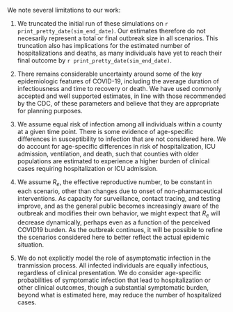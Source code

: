 We note several limitations to our work:

(1) We truncated the initial run of these simulations on `r print_pretty_date(sim_end_date)`. Our estimates therefore do not necesarily represent a total or final outbreak size in all scenarios. This truncation also has implications for the estimated number of hospitalizations and deaths, as many individuals have yet to reach their final outcome by `r print_pretty_date(sim_end_date)`.

(2) There remains considerable uncertainty around some of the key epidemiologic features of COVID-19, including the average duration of infectiousness and time to recovery or death. We have used commonly accepted and well supported estimates, in line with those recommended by the CDC, of these parameters and believe that they are appropriate for planning purposes.

(3) We assume equal risk of infection among all individuals within a county at a given time point. There is some evidence of age-specific differences in susceptibility to infection that are not considered here. We do account for age-specific differences in risk of hospitalization, ICU admission, ventilation, and death, such that counties with older populations are estimated to experience a higher burden of clinical cases requiring hospitalization or ICU admission.

(4) We assume $R_e$, the effective reproductive number, to be constant in each scenario, other than changes due to onset of non-pharmaceutical interventions. As capacity for surveillance, contact tracing, and testing improve, and as the general public becomes increasingly aware of the outbreak and modifies their own behavior, we might expect that $R_e$ will decrease dynamically, perhaps even as a function of the perceived COVID19 burden. As the outbreak continues, it will be possible to refine the scenarios considered here to better reflect the actual epidemic situation.

(5) We do not explicitly model the role of asymptomatic infection in the tranmission process. All infected individuals are equally infectious, regardless of clinical presentation. We do consider age-specific probabilities of symptomatic infection that lead to hospitalization or other clinical outcomes, though a substantial symptomatic burden, beyond what is estimated here, may reduce the number of hospitalized cases.
